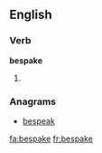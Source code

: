 ==English==

===Verb===
'''bespake'''

# {{context|archaic|lang=en}} {{en-simple past of|bespeak}}

===Anagrams===
* [[bespeak#English|bespeak]]

[[fa:bespake]]
[[fr:bespake]]